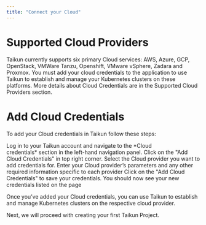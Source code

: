 ```yaml
---
title: "Connect your Cloud"
---
```


# Supported Cloud Providers

Taikun currently supports six primary Cloud services: AWS, Azure, GCP, OpenStack, VMWare Tanzu, Openshift, VMware vSphere, Zadara and Proxmox. You must add your cloud credentials to the application to use Taikun to establish and manage your Kubernetes clusters on these platforms. More details about Cloud Credentials are in the Supported Cloud Providers section.

# Add Cloud Credentials

To add your Cloud credentials in Taikun follow these steps:

<Steps>
  <Step title="First Step">
    Log in to your Taikun account and navigate to the *Cloud credentials* section in the left-hand navigation panel.
  </Step>

  <Step title="Second Step">
    Click on the "Add Cloud Credentials" in top right corner.&#x20;
  </Step>

  <Step title="Third Step">
    Select the Cloud provider you want to add credentials for.
  </Step>

  <Step title="Fourth Step">
    Enter your Cloud provider’s parameters and any other required information specific to each provider
  </Step>

  <Step title="Fifth Step">
    Click on the "Add Cloud Credentials" to save your credentials.
  </Step>

  <Step title="Sixth Step">
    You should now see your new credentials listed on the page
  </Step>
</Steps>

Once you’ve added your Cloud credentials, you can use Taikun to establish and manage Kubernetes clusters on the respective cloud provider.

<Card title="Project Creation" icon="rocket" horizontal={true} href="Documentation/Topics/Getting Started/Project Creation.mdx">
  Next, we will proceed with creating your first Taikun Project.
</Card>